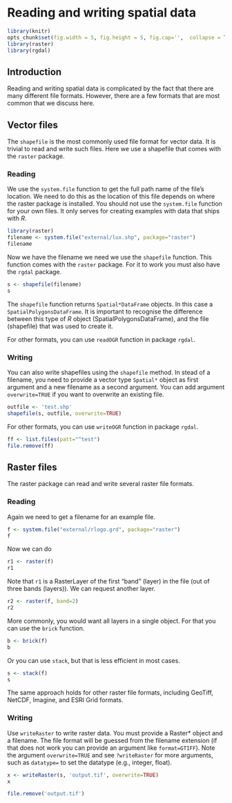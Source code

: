 # Reading and writing spatial data


```r
library(knitr)
opts_chunk$set(fig.width = 5, fig.height = 5, fig.cap='',  collapse = TRUE)
library(raster)
library(rgdal)
```

## Introduction

Reading and writing spatial data is complicated by the fact that there are many different file formats. However, there are a few formats that are most common that we discuss here.

## Vector files

The `shapefile` is the most commonly used file format for vector data. It is trivial to read and write such files. Here we use a shapefile that comes with the `raster` package. 

### Reading

We use the `system.file` function to get the full path name of the file's location. We need to do this as the location of this file depends on where the raster package is installed. You should not use the `system.file` function for your own files. It only serves for creating examples with data that ships with *R*. 

```r
library(raster)
filename <- system.file("external/lux.shp", package="raster")
filename
```

Now we have the filename we need we use the `shapefile` function. This function comes with the `raster` package. For it to work you must also have the `rgdal` package.

```r
s <- shapefile(filename)
s
```

The `shapefile` function returns `Spatial*DataFrame` objects. In this case a `SpatialPolygonsDataFrame`. It is important to recognise the difference between this type of *R* object (SpatialPolygonsDataFrame), and the file (shapefile) that was used to create it.

For other formats, you can use `readOGR` function in package `rgdal`.

### Writing

You can also write shapefiles using the `shapefile` method. In stead of a filename, you need to provide a vector type `Spatial*` object as first argument and a new filename as a second argument. You can add argument `overwrite=TRUE` if you want to overwrite an existing file.

```r
outfile <- 'test.shp'
shapefile(s, outfile, overwrite=TRUE)
```

For other formats, you can use `writeOGR` function in package `rgdal`.


```r
ff <- list.files(patt="^test")
file.remove(ff)
```




## Raster files

The raster package can read and write several raster file formats. 

### Reading

Again we need to get a filename for an example file.
```r
f <- system.file("external/rlogo.grd", package="raster")
f
```

Now we can do 
```r
r1 <- raster(f)
r1
```

Note that `r1` is a RasterLayer of the first "band" (layer) in the file (out of three bands (layers)). We can request another layer.

```r
r2 <- raster(f, band=2)
r2
```

More commonly, you would want all layers in a single object. For that you can use the `brick` function.
```r
b <- brick(f)
b
```

Or you can use `stack`, but that is less efficient in most cases.
```r
s <- stack(f)
s
```

The same approach holds for other raster file formats, including GeoTiff, NetCDF, Imagine, and ESRI Grid formats.


### Writing

Use `writeRaster` to write raster data. You must provide a Raster* object and a filename. The file format will be guessed from the filename extension (if that does not work you can provide an argument like `format=GTIFF`). Note the argument `overwrite=TRUE` and see `?writeRaster` for more arguments, such as `datatype=` to set the datatype (e.g., integer, float).

```r
x <- writeRaster(s, 'output.tif', overwrite=TRUE)
x
```

```r
file.remove('output.tif')
```

